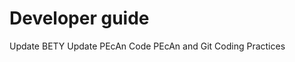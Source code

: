 # Developer guide {#developer-guide}

[Update BETY]{#updatebety}
[Update PEcAn Code]{#pecan-make}
[PEcAn and Git]{#pecan-git}
[Coding Practices]{#coding-practices}